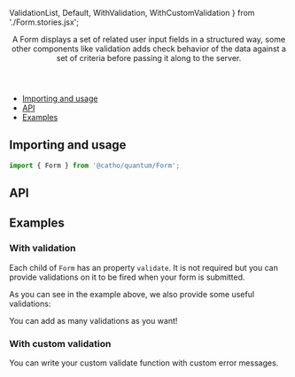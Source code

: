   ValidationList,
  Default,
  WithValidation,
  WithCustomValidation
} from './Form.stories.jsx';

<Meta title="Form" component={Form}  />

<Header title="Form">
    A Form displays a set of related user input fields in a structured way,
    some other components like validation adds check behavior of the data
    against a set of criteria before passing it along to the server.
</Header>

- [Importing and usage](#importing)
- [API](#api)
- [Examples](#examples)

## <a id="importing"></a>Importing and usage

```js
import { Form } from '@catho/quantum/Form';
```

<Canvas>
  <Story story={Default}/>
</Canvas>

## <a id="api"></a>API

<ArgsTable of={Form} />

## <a id="examples"></a>Examples

### With validation

Each child of `Form` has an property `validate`.
It is not required but you can provide validations on it to be fired 
when your form is submitted.

<Canvas>
  <Story story={WithValidation}/>
</Canvas>

As you can see in the example above, we also provide some useful
validations:

<ValidationList/>

You can add as many validations as you want!

### With custom validation

You can write your custom validate function with custom error
messages.

<Canvas>
  <Story story={WithCustomValidation}/>
</Canvas>